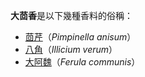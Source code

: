'''大茴香'''是以下幾種香料的俗稱：
* [[茴芹|茴芹]]（''Pimpinella anisum''）
* [[八角|八角]]（''Illicium verum''）
*[[大阿魏|大阿魏]]（''Ferula communis''）
{{disambig|Cat=三字物种消歧义}}